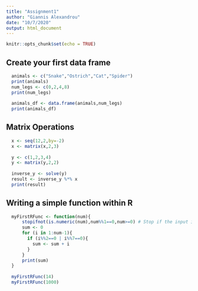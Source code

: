 ```yaml
---
title: "Assignment1"
author: "Giannis Alexandrou"
date: "10/7/2020"
output: html_document
---
```


```r
knitr::opts_chunk$set(echo = TRUE)
```

## Create your first data frame
```r
  animals <- c("Snake","Ostrich","Cat","Spider")
  print(animals)
  num_legs <- c(0,2,4,8)
  print(num_legs)
  
  animals_df <- data.frame(animals,num_legs)
  print(animals_df)
```

## Matrix Operations
```r
  x <- seq(12,2,by=-2)
  x <- matrix(x,2,3)
  
  y <- c(1,2,3,4)
  y <- matrix(y,2,2)
  
  inverse_y <- solve(y)
  result <- inverse_y %*% x
  print(result)
```

## Writing a simple function within R
```r
  myFirstRFunc <- function(num){
      stopifnot(is.numeric(num),num%%1==0,num>=0) # Stop if the input is not a non-negative integer
      sum <- 0
      for (i in 1:num-1){
        if (i%%2==0 | i%%7==0){
          sum <- sum + i
        }
      }
      print(sum)
  }
  
  myFirstRFunc(14)
  myFirstRFunc(1000)
```